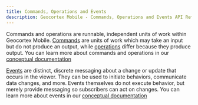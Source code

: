 ```yaml
---
title: Commands, Operations and Events
description: Geocortex Mobile - Commands, Operations and Events API Reference
---
```



Commands and operations are runnable, independent units of work within Geocortex Mobile. [Commands](#commands) are units of work which may take an input but do not produce an output, while [operations](#operations) differ because they produce output. You can learn more about commands and operations in our [conceptual documentation](concepts-commands-operations.mdx)

[Events](#events) are distinct, discrete messaging about a change or update that occurs in the viewer. They can be used to initiate behaviors, communicate data changes, and more. Events themselves do not execute behavior, but merely provide messaging so subscribers can act on changes. You can learn more about events in our [conceptual documentation](concepts-events.mdx)

<ViewerMessaging type="mobile" />
